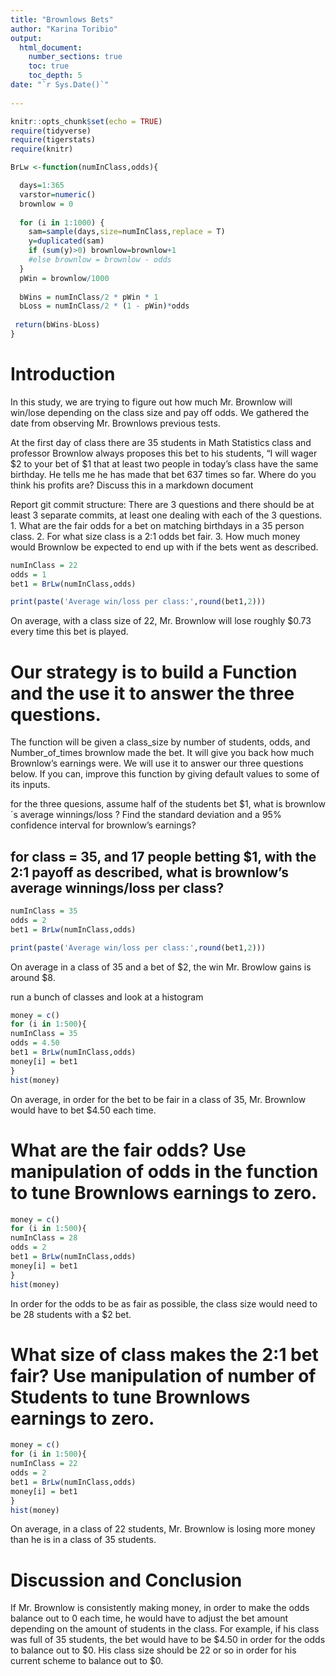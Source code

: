 ```yaml
---
title: "Brownlows Bets"
author: "Karina Toribio"
output: 
  html_document:
    number_sections: true 
    toc: true
    toc_depth: 5
date: "`r Sys.Date()`"    
    
---
```

```r
knitr::opts_chunk$set(echo = TRUE)
require(tidyverse)
require(tigerstats)
require(knitr)
```

```r
BrLw <-function(numInClass,odds){

  days=1:365
  varstor=numeric()
  brownlow = 0
  
  for (i in 1:1000) {
    sam=sample(days,size=numInClass,replace = T)
    y=duplicated(sam)
    if (sum(y)>0) brownlow=brownlow+1
    #else brownlow = brownlow - odds
  }
  pWin = brownlow/1000
  
  bWins = numInClass/2 * pWin * 1
  bLoss = numInClass/2 * (1 - pWin)*odds
  
 return(bWins-bLoss)
} 
```


<!-- We recommend you use git branches -- create a separate branch for each major section i.e. Introduction, Methods, Results, Inferential Results, and Discussion and Conclusions - leave the YAML block untouched until the final merge where you put in your own name !-->

# Introduction  

<!--In this section you explain what you are trying to show.  Where did the data come from?  What is the research or other question you are trying to answer?!-->

In this study, we are trying to figure out how much Mr. Brownlow will win/lose depending on the class size and pay off odds. We gathered the date from observing Mr. Brownlows previous tests.

 At the first day of class there are 35 students in Math Statistics class and professor Brownlow always proposes this bet to his students, "I will wager $2 to your bet of $1 that at least two people in today's class have the same birthday.  He tells me he has made that bet 637 times so far. Where do you think his profits are? Discuss this in a markdown document
 
Report git commit structure:
There are 3 questions and there should be at least 3 separate commits, at least one dealing with each of the 3 questions.
1. What are the fair odds for a bet on matching birthdays in a 35 person class.
2. For what size class is a 2:1 odds bet fair.
3. How much money would Brownlow be expected to end up with if the bets went as described.

```r
numInClass = 22
odds = 1
bet1 = BrLw(numInClass,odds)

print(paste('Average win/loss per class:',round(bet1,2)))
```

On average, with a class size of 22, Mr. Brownlow will lose roughly $0.73 every time this bet is played.

# Our strategy is to build a Function and the use it to answer the three questions. 

The function will be given a class_size by number of students, odds, and Number_of_times brownlow made the bet.  It will give you back how much Brownlow's earnings were. We will use it to answer our three questions below. If you can, improve this function by giving default values to some of its inputs. 

for the three quesions, assume half of the students bet $1, what is brownlow´s average winnings/loss ?
Find the standard deviation and a 95% confidence interval for brownlow's earnings?

## for class = 35, and 17 people betting $1, with the 2:1 payoff as described, what is brownlow's average winnings/loss per class?


```r
numInClass = 35
odds = 2
bet1 = BrLw(numInClass,odds)

print(paste('Average win/loss per class:',round(bet1,2)))
```

On average in a class of 35 and a bet of $2, the win Mr. Browlow gains is around $8.
 
<!--Explain and display your method of coming up with a 95% confidence interval of  professor Brownlow's winnings (or losings) !-->
run a bunch of classes and look at a histogram 

```r
money = c()
for (i in 1:500){
numInClass = 35
odds = 4.50
bet1 = BrLw(numInClass,odds)
money[i] = bet1
}
hist(money)
```

On average, in order for the bet to be fair in a class of 35, Mr. Brownlow would have to bet $4.50 each time.

# What are the fair odds? Use manipulation of odds in the function to tune Brownlows earnings to zero. 

```r
money = c()
for (i in 1:500){
numInClass = 28
odds = 2
bet1 = BrLw(numInClass,odds)
money[i] = bet1
}
hist(money)
```

In order for the odds to be as fair as possible, the class size would need to be 28 students with a $2 bet.

<!--Decide on your methods:  In this section explain the approach you will take to attack the issue --- how will you decide on a likely estimate of professor Brownlow's earnings or losses after 637 bets. Also explain how you construct a 95% confidence interval about your estimate of his winnings !-->

# What size of class makes the 2:1 bet fair?  Use manipulation of number of Students to tune Brownlows earnings to zero.

<!--Explain and display the results of your method of coming up with the estimate of professor Brownlows betting profits!-->

```r
money = c()
for (i in 1:500){
numInClass = 22
odds = 2
bet1 = BrLw(numInClass,odds)
money[i] = bet1
}
hist(money)
```

On average, in a class of 22 students, Mr. Brownlow is losing more money than he is in a class of 35 students.

# Discussion and Conclusion

<!--Discussion and conclusion here.  If professor Brownlow is consistently making or losing money how could he change his payout so that his profits center on zero?  Also discuss what size his class should be in order to have his current scheme balance at zero profit.!-->

If Mr. Brownlow is consistently making money, in order to make the odds balance out to 0 each time, he would have to adjust the bet amount depending on the amount of students in the class. For example, if his class was full of 35 students, the bet would have to be $4.50 in order for the odds to balance out to $0. His class size should be 22 or so in order for his current scheme to balance out to $0. 

